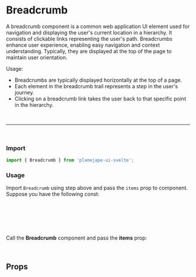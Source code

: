 

<Meta of={BreadcrumbStories} />

# Breadcrumb

A breadcrumb component is a common web application UI element used for navigation and displaying the user's current location in a hierarchy. It consists of clickable links representing the user's path. Breadcrumbs enhance user experience, enabling easy navigation and context understanding. Typically, they are displayed at the top of the page to maintain user orientation.

Usage:

- Breadcrumbs are typically displayed horizontally at the top of a page.
- Each element in the breadcrumb trail represents a step in the user's journey.
- Clicking on a breadcrumb link takes the user back to that specific point in the hierarchy.

<br />
<hr />
<br />

### Import

```ts
import { Breadcrumb } from 'planejape-ui-svelte';
```

### Usage

<Canvas of={BreadcrumbStories.Default} />

Import `Breadcrumb` using step above and pass the `items` prop to component. Suppose you have the following const:

```ts
const BREADCRUMB_ITEMS_MOCK: BreadcrumbItem[] = [
	{ label: 'Início', icon: House, href: '/' },
	{ label: 'Produtos do apartamento', href: '/' },
	{ label: 'Ultima etapa', href: '/' }
];
```

Call the **Breadcrumb** component and pass the **items** prop:

```jsx
<Breadcrumb items={BREADCRUMB_ITEMS_MOCK} />
```

## Props

<Controls />
